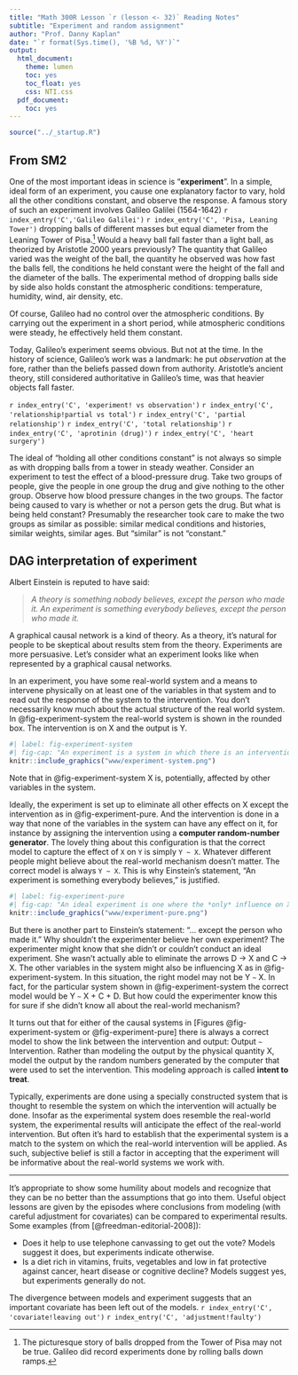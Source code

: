 ```yaml
---
title: "Math 300R Lesson `r (lesson <- 32)` Reading Notes"
subtitle: "Experiment and random assignment"
author: "Prof. Danny Kaplan"
date: "`r format(Sys.time(), '%B %d, %Y')`"
output:
  html_document:
    theme: lumen
    toc: yes
    toc_float: yes
    css: NTI.css
  pdf_document:
    toc: yes
---
```


```r
source("../_startup.R")
```



## From SM2

One of the most important ideas in science is "**experiment**". In a simple, ideal form of an experiment, you cause one explanatory factor to vary, hold all the other conditions constant, and observe the response.  A famous story of such an experiment involves Galileo Galilei (1564-1642) `r index_entry('C','Galileo Galilei')` `r index_entry('C', 'Pisa, Leaning Tower')`  dropping balls of different masses but equal diameter from the Leaning Tower of Pisa.^[The picturesque story of balls dropped from the Tower of Pisa may not be true. Galileo did record experiments done by rolling balls down ramps.] Would a heavy ball fall faster than a light ball, as theorized by Aristotle 2000 years previously?  The quantity that Galileo varied was the weight of the ball, the quantity he observed was how fast the balls fell, the conditions he held constant were the height of the fall and the diameter of the balls.  The experimental method of dropping balls side by side also holds constant the atmospheric conditions: temperature, humidity, wind, air density, etc.

Of course, Galileo had no control over the atmospheric conditions.  By carrying out the experiment in a short period, while atmospheric conditions were steady, he effectively held them constant.

Today, Galileo's experiment seems obvious.  But not at the time.  In the history of science, Galileo's work was a landmark: he put *observation* at the fore, rather than the beliefs passed down from authority.  Aristotle's ancient theory, still considered authoritative in Galileo's time, was that heavier objects fall faster. 

`r index_entry('C', 'experiment! vs observation')` 
`r index_entry('C', 'relationship!partial vs total')` 
`r index_entry('C', 'partial relationship')` 
`r index_entry('C', 'total relationship')` 
`r index_entry('C', 'aprotinin (drug)')` 
`r index_entry('C', 'heart surgery')` 

The ideal of "holding all other conditions constant" is not always so simple as with dropping balls from a tower in steady weather.  Consider an experiment to test the effect of a blood-pressure drug. Take two groups of people, give the people in one group the drug and give nothing to the other group.  Observe how blood pressure changes in the two groups.  The factor being caused to vary is whether or not a person gets the drug. But what is being held constant?  Presumably the researcher took care to make the two groups as similar as possible: similar medical conditions and histories, similar weights, similar ages.  But "similar" is not "constant." 



## DAG interpretation of experiment

Albert Einstein is reputed to have said:

> *A theory is something nobody believes, except the person who made it. An experiment is something everybody believes, except the person who made it.*

A graphical causal network is a kind of theory. As a theory, it's natural for people to be skeptical about results stem from the theory. Experiments are more persuasive. Let's consider what an experiment looks like when represented by a graphical causal networks.

In an experiment, you have some real-world system and a means to intervene physically on at least one of the variables in that system and to read out the response of the system to the intervention. You don't necessarily know much about the actual structure of the real world system. In @fig-experiment-system the real-world system is shown in the rounded box. The intervention is on X and the output is Y.

```r
#| label: fig-experiment-system
#| fig-cap: "An experiment is a system in which there is an intervention and an output."
knitr::include_graphics("www/experiment-system.png")
```


Note that in @fig-experiment-system X is, potentially, affected by other variables in the system.

Ideally, the experiment is set up to eliminate all other effects on X except the intervention as in @fig-experiment-pure. And the intervention is done in a way that none of the variables in the system can have any effect on it, for instance by assigning the intervention using a **computer random-number generator**. The lovely thing about this configuration is that the correct model to capture the effect of `X` on `Y` is simply `Y ~ X`. Whatever different people might believe about the real-world mechanism doesn't matter. The correct model is always `Y ~ X`. This is why Einstein's statement, "An experiment is something everybody believes," is justified.

```r
#| label: fig-experiment-pure
#| fig-cap: "An ideal experiment is one where the *only* influence on X is the intervention. Any effect on X or the intervention of the other variables in the system has been eliminated. The input paths to X from C and D that appear in @fig-experiment-system have been deleted by the experimenter. This is not always possible in practice."
knitr::include_graphics("www/experiment-pure.png")
```


But there is another part to Einstein's statement: "... except the person who made it." Why shouldn't the experimenter believe her own experiment? The experimenter might know that she didn't or couldn't conduct an ideal experiment. She wasn't actually able to eliminate the arrows D $\rightarrow$ X and C $\rightarrow$ X. The other variables in the system might also be influencing X as in @fig-experiment-system. In this situation, the right model may not be Y `~` X. In fact, for the particular system shown in @fig-experiment-system the correct model would be Y `~` X + C + D. But how could the experimenter know this for sure if she didn't know all about the real-world mechanism?

It turns out that for either of the causal systems in [Figures @fig-experiment-system or @fig-experiment-pure] there is always a correct model to show the link between the intervention and output: Output `~` Intervention. Rather than modeling the output by the physical quantity X, model the output by the random numbers generated by the computer that were used to set the intervention. This modeling approach is called **intent to treat**.

Typically, experiments are done using a specially constructed system that is thought to resemble the system on which the intervention will actually be done. Insofar as the experimental system does resemble the real-world system, the experimental results will anticipate the effect of the real-world intervention. But often it's hard to establish that the experimental system is a match to the system on which the real-world intervention will be applied. As such, subjective belief is still a factor in accepting that the experiment will be informative about the real-world systems we work with.
 
--------

It's appropriate to show some humility about models and recognize that they can be no better than the assumptions that go into them.  Useful object lessons are given by the episodes where conclusions from modeling (with careful adjustment for covariates) can be compared to experimental results.  Some examples (from [@freedman-editorial-2008]):

* Does it help to use telephone canvassing to get out the vote? Models suggest it does, but experiments indicate otherwise.
* Is a diet rich in vitamins, fruits, vegetables and low in fat protective against cancer, heart disease or cognitive decline? Models suggest yes, but experiments generally do not.

The divergence between models and experiment suggests that an important covariate has been left out of the models. `r index_entry('C', 'covariate!leaving out')`  `r index_entry('C', 'adjustment!faulty')` 


